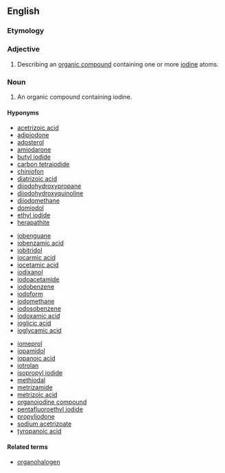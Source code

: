 ==English==

===Etymology===
{{prefix|organo|iodine|lang=en}}

===Adjective===
{{en-adj|-}}

# {{context|organic chemistry|lang=en}} Describing an [[organic compound]] containing one or more [[iodine]] atoms.

===Noun===
{{en-noun}}

# {{context|organic chemistry|lang=en}} An organic compound containing iodine.

====Hyponyms====
{{top3}}
* [[acetrizoic acid]]
* [[adipiodone]]
* [[adosterol]]
* [[amiodarone]]
* [[butyl iodide]]
* [[carbon tetraiodide]]
* [[chiniofon]]
* [[diatrizoic acid]]
* [[diiodohydroxypropane]]
* [[diiodohydroxyquinoline]]
* [[diiodomethane]]
* [[domiodol]]
* [[ethyl iodide]]
* [[herapathite]]
{{mid3}}
* [[iobenguane]]
* [[iobenzamic acid]]
* [[iobitridol]]
* [[iocarmic acid]]
* [[iocetamic acid]]
* [[iodixanol]]
* [[iodoacetamide]]
* [[iodobenzene]]
* [[iodoform]]
* [[iodomethane]]
* [[iodosobenzene]]
* [[iodoxamic acid]]
* [[ioglicic acid]]
* [[ioglycamic acid]]
{{mid3}}
* [[iomeprol]]
* [[iopamidol]]
* [[iopanoic acid]]
* [[iotrolan]]
* [[isopropyl iodide]]
* [[methiodal]]
* [[metrizamide]]
* [[metrizoic acid]]
* [[organoiodine compound]]
* [[pentafluoroethyl iodide]]
* [[propyliodone]]
* [[sodium acetrizoate]]
* [[tyropanoic acid]]
{{bottom}}

====Related terms====
* [[organohalogen]]